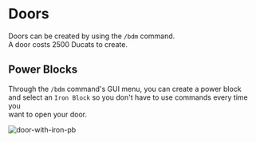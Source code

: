 # Doors

Doors can be created by using the `/bdm` command. <br/>
A door costs 2500 Ducats to create. <br/>

## Power Blocks

Through the `/bdm` command's GUI menu, you can create a power block <br/>
and select an `Iron Block` so you don't have to use commands every time you <br/>
want to open your door. <br/>

![door-with-iron-pb](https://raw.githubusercontent.com/darthpeti/mvndi-docs/main/static/img/door-with-iron-pb.png)